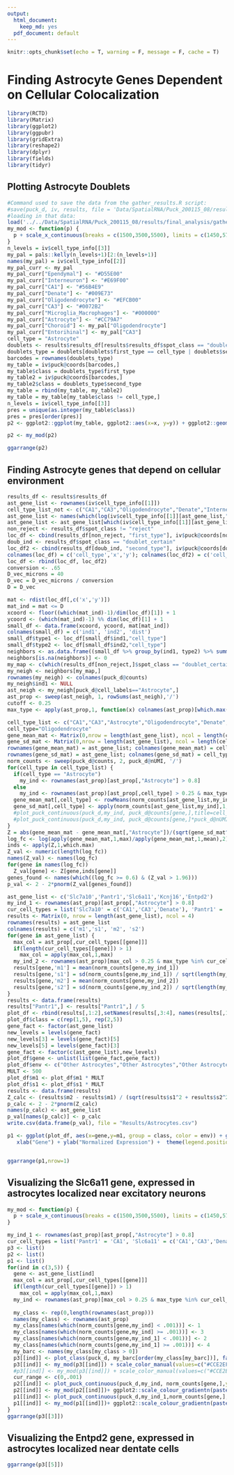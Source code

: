 ```yaml
---
output:  
  html_document:
    keep_md: yes
  pdf_document: default
---
```


```r
knitr::opts_chunk$set(echo = T, warning = F, message = F, cache = T)
```

# Finding Astrocyte Genes Dependent on Cellular Colocalization

```r
library(RCTD)
library(Matrix)
library(ggplot2)
library(ggpubr)
library(gridExtra)
library(reshape2)
library(dplyr)
library(fields)
library(tidyr)
```

## Plotting Astrocyte Doublets

```r
#Command used to save the data from the gather_results.R script:
#save(puck_d, iv, results, file = 'Data/SpatialRNA/Puck_200115_08/results/final_analysis/gathered_results.RData')
#loading in that data:
load('../../Data/SpatialRNA/Puck_200115_08/results/final_analysis/gathered_results.RData')
my_mod <- function(p) {
  p + scale_x_continuous(breaks = c(1500,3500,5500), limits = c(1450,5700)) + scale_y_continuous(breaks = c(2000,3250,4500), limits = c(1800,4700)) + geom_segment(aes(x = 1700, y = 2100, xend = 2084.6, yend = 2100), color = "black")+  theme(axis.title.x=element_blank(),axis.text.x=element_blank(),axis.ticks.x=element_blank(), axis.title.y=element_blank(),axis.text.y=element_blank(),axis.ticks.y=element_blank())+ theme(legend.position="top")
}
n_levels = iv$cell_type_info[[3]]
my_pal = pals::kelly(n_levels+1)[2:(n_levels+1)]
names(my_pal) = iv$cell_type_info[[2]]
my_pal_curr <- my_pal
my_pal_curr["Ependymal"] <- "#D55E00"
my_pal_curr["Interneuron"] <- "#E69F00"
my_pal_curr["CA1"] <- "#56B4E9"
my_pal_curr["Denate"] <- "#009E73"
my_pal_curr["Oligodendrocyte"] <- "#EFCB00"
my_pal_curr["CA3"] <- "#0072B2"
my_pal_curr["Microglia_Macrophages"] <- "#000000"
my_pal_curr["Astrocyte"] <- "#CC79A7"
my_pal_curr["Choroid"] <- my_pal["Oligodendrocyte"]
my_pal_curr["Entorihinal"] <- my_pal["CA3"]
cell_type = "Astrocyte"
doublets <- results$results_df[results$results_df$spot_class == "doublet_certain",]
doublets_type = doublets[doublets$first_type == cell_type | doublets$second_type == cell_type,]
barcodes = rownames(doublets_type)
my_table = iv$puck@coords[barcodes,]
my_table$class = doublets_type$first_type
my_table2 = iv$puck@coords[barcodes,]
my_table2$class = doublets_type$second_type
my_table = rbind(my_table, my_table2)
my_table = my_table[my_table$class != cell_type,]
n_levels = iv$cell_type_info[[3]]
pres = unique(as.integer(my_table$class))
pres = pres[order(pres)]
p2 <- ggplot2::ggplot(my_table, ggplot2::aes(x=x, y=y)) + ggplot2::geom_point(ggplot2::aes(size = .05, shape=19,color=class)) + ggplot2::scale_color_manual("",values = my_pal_curr[pres],breaks = c('Endothelial_Tip','Denate','Interneuron','Oligodendrocyte','Microglia_Macrophages','Endothelial_Stalk','CA1','CA3'), labels = c('Endo_Tip','Dentate','Interneuron','Oligo','Microglia','Endo_Stalk','CA1','CA3'))+ ggplot2::scale_shape_identity() + ggplot2::theme_classic() + ggplot2::scale_size_identity() + coord_fixed() + guides(colour = guide_legend(override.aes = list(size=2)))+  theme(legend.position="top") +theme(legend.text=element_text(size=8),legend.spacing.x = unit(0, 'cm'))

p2 <- my_mod(p2)

ggarrange(p2)
```

## Finding Astrocyte genes that depend on cellular environment

```r
results_df <- results$results_df
ast_gene_list <- rownames(iv$cell_type_info[[1]])
cell_type_list_not <- c("CA1","CA3","Oligodendrocyte","Denate","Interneuron")
ast_gene_list <- names(which(log(iv$cell_type_info[[1]][ast_gene_list,"Astrocyte"]/apply(iv$cell_type_info[[1]][ast_gene_list,cell_type_list_not],1,max)) >= 1.6))
ast_gene_list <- ast_gene_list[which(iv$cell_type_info[[1]][ast_gene_list,"Astrocyte"] > 2e-5)]
non_reject <- results_df$spot_class != "reject"
loc_df <- cbind(results_df[non_reject, "first_type"], iv$puck@coords[non_reject, c('x','y')])
doub_ind <- results_df$spot_class == "doublet_certain"
loc_df2 <- cbind(results_df[doub_ind, "second_type"], iv$puck@coords[doub_ind, c('x','y')])
colnames(loc_df) = c('cell_type','x','y'); colnames(loc_df2) = c('cell_type','x','y')
loc_df <- rbind(loc_df, loc_df2)
conversion <- .65
D_vec_microns = 40
D_vec = D_vec_microns / conversion
D = D_vec

mat <- rdist(loc_df[,c('x','y')])
mat_ind = mat <= D
xcoord <- floor((which(mat_ind)-1)/dim(loc_df)[1]) + 1
ycoord <- (which(mat_ind)-1) %% dim(loc_df)[1] + 1
small_df <- data.frame(xcoord, ycoord, mat[mat_ind])
colnames(small_df) = c('ind1', 'ind2', 'dist')
small_df$type1 <- loc_df[small_df$ind1,"cell_type"]
small_df$type2 <- loc_df[small_df$ind2,"cell_type"]
neighbors <- as.data.frame((small_df %>% group_by(ind1, type2) %>% summarise(count = n())) %>% pivot_wider(id_cols = ind1, names_from = type2, values_from=count))
neighbors[is.na(neighbors)] <- 0
my_map <- c(which(results_df[non_reject,]$spot_class == "doublet_certain"),tail((1:dim(loc_df)[1]),sum(results_df$spot_class == "doublet_certain")),which(results_df[non_reject,]$spot_class == "singlet"))
my_neigh <- neighbors[my_map,]
rownames(my_neigh) <- colnames(puck_d@counts)
my_neigh$ind1 <- NULL
ast_neigh <- my_neigh[puck_d@cell_labels=="Astrocyte",]
ast_prop <- sweep(ast_neigh, 1, rowSums(ast_neigh),'/')
cutoff <- 0.25
max_type <- apply(ast_prop,1, function(x) colnames(ast_prop)[which.max(x[2:17])+1])

cell_type_list <- c("CA1","CA3","Astrocyte","Oligodendrocyte","Denate","Interneuron")
cell_type="Oligodendrocyte"
gene_mean_mat <- Matrix(0,nrow = length(ast_gene_list), ncol = length(cell_type_list))
gene_sd_mat <- Matrix(0,nrow = length(ast_gene_list), ncol = length(cell_type_list))
rownames(gene_mean_mat) = ast_gene_list; colnames(gene_mean_mat) = cell_type_list
rownames(gene_sd_mat) = ast_gene_list; colnames(gene_sd_mat) = cell_type_list
norm_counts <- sweep(puck_d@counts, 2, puck_d@nUMI, '/')
for(cell_type in cell_type_list) {
  if(cell_type == "Astrocyte")
    my_ind <- rownames(ast_prop)[ast_prop[,"Astrocyte"] > 0.8]
  else
    my_ind <- rownames(ast_prop)[ast_prop[,cell_type] > 0.25 & max_type == cell_type]
  gene_mean_mat[,cell_type] <- rowMeans(norm_counts[ast_gene_list,my_ind])
  gene_sd_mat[,cell_type] <- apply(norm_counts[ast_gene_list,my_ind],1,sd)/sqrt(length(my_ind))
  #plot_puck_continuous(puck_d,my_ind, puck_d@counts[gene,],title=cell_type,ylimit = c(0,1e-2))
  #plot_puck_continuous(puck_d,my_ind, puck_d@counts[gene,]*puck_d@nUMI,title=cell_type,ylimit = c(0,1))
}
Z = abs(gene_mean_mat - gene_mean_mat[,"Astrocyte"])/(sqrt(gene_sd_mat^2 + gene_sd_mat[,"Astrocyte"]^2))
log_fc <- log(apply(gene_mean_mat,1,max)/apply(gene_mean_mat,1,mean),2)
inds <- apply(Z,1,which.max)
Z_val <- numeric(length(log_fc))
names(Z_val) <- names(log_fc)
for(gene in names(log_fc))
  Z_val[gene] <- Z[gene,inds[gene]]
genes_found <- names(which((log_fc >= 0.6) & (Z_val > 1.96)))
p_val <- 2 - 2*pnorm(Z_val[genes_found])

ast_gene_list <- c('Slc7a10','Pantr1','Slc6a11','Kcnj16','Entpd2') 
my_ind_1 <- rownames(ast_prop)[ast_prop[,"Astrocyte"] > 0.8]
cur_cell_types = list('Slc7a10' = c('CA1','CA3','Denate'), 'Pantr1' = 'CA1', 'Slc6a11' = c('CA1','CA3','Denate'), 'Kcnj16' = c('CA1','CA3','Denate'), 'Entpd2' = 'Denate')
results <- Matrix(0, nrow = length(ast_gene_list), ncol = 4)
rownames(results) = ast_gene_list
colnames(results) = c('m1','s1', 'm2', 's2')
for(gene in ast_gene_list) {
  max_col = ast_prop[,cur_cell_types[[gene]]]
  if(length(cur_cell_types[[gene]]) > 1)
    max_col = apply(max_col,1,max)
  my_ind_2 <- rownames(ast_prop)[max_col > 0.25 & max_type %in% cur_cell_types[[gene]]]
  results[gene,'m1'] = mean(norm_counts[gene,my_ind_1])
  results[gene,'s1'] = sd(norm_counts[gene,my_ind_1]) / sqrt(length(my_ind_1))
  results[gene,'m2'] = mean(norm_counts[gene,my_ind_2])
  results[gene,'s2'] = sd(norm_counts[gene,my_ind_2]) / sqrt(length(my_ind_2))
}
results <- data.frame(results)
results["Pantr1",] <- results["Pantr1",] / 5
plot_df <- rbind(results[,1:2],setNames(results[,3:4], names(results[,1:2])))
plot_df$class = c(rep(1,5), rep(2,5))
gene_fact <- factor(ast_gene_list)
new_levels = levels(gene_fact)
new_levels[3] = levels(gene_fact)[5]
new_levels[5] = levels(gene_fact)[3]
gene_fact <- factor(c(ast_gene_list),new_levels)
plot_df$gene <- unlist(list(gene_fact,gene_fact))
plot_df$env <- c("Other Astrocytes","Other Astrocytes","Other Astrocytes","Other Astrocytes","Other Astrocytes",'Excitatory Neurons',"CA1", 'Excitatory Neurons','Excitatory Neurons','Dentate')
MULT <- 500
plot_df$m1 <- plot_df$m1 * MULT
plot_df$s1 <- plot_df$s1 * MULT
results <- data.frame(results)
Z_calc <- (results$m2 - results$m1) / (sqrt(results$s1^2 + results$s2^2))
p_calc <- 2 - 2*pnorm(Z_calc)
names(p_calc) <- ast_gene_list
p_val[names(p_calc)] <- p_calc
write.csv(data.frame(p_val), file = "Results/Astrocytes.csv")

p1 <- ggplot(plot_df, aes(x=gene,y=m1, group = class, color = env)) + geom_point()+geom_errorbar(aes(ymin=m1-s1, ymax=m1 + s1), width=.02,position=position_dodge(.001))+scale_y_continuous("Normalized Expression",sec.axis = sec_axis(~.*5, name="Pantr1 Expression")) +theme_classic()+ scale_color_manual(values=c("#0072B2","#D55E00","#009E73",'#000000' ), name = "Cellular Environment") + 
   xlab("Gene") + ylab("Normalized Expression") +  theme(legend.position = "top") + geom_vline(xintercept=4.5, linetype="dashed", color = "black", size=0.5) + guides(color=guide_legend(nrow=2))


ggarrange(p1,nrow=1)
```

## Visualizing the Slc6a11 gene, expressed in astrocytes localized near excitatory neurons

```r
my_mod <- function(p) {
  p + scale_x_continuous(breaks = c(1500,3500,5500), limits = c(1450,5700)) + scale_y_continuous(breaks =c(2000,3250,4500), limits = c(1800,4700)) + geom_segment(aes(x = 1700, y = 2100, xend = 2084.6, yend = 2100), color = "black")+ theme(axis.title.x=element_blank(),axis.text.x=element_blank(),axis.ticks.x=element_blank(), axis.title.y=element_blank(),axis.text.y=element_blank(),axis.ticks.y=element_blank())+ theme(legend.position="top")
}

my_ind_1 <- rownames(ast_prop)[ast_prop[,"Astrocyte"] > 0.8]
cur_cell_types = list('Pantr1' = 'CA1', 'Slc6a11' = c('CA1','CA3','Denate'), 'Kcnj16' = c('CA1','CA3','Denate'), 'Entpd2' = 'Denate')
p3 <- list()
p2 <- list()
p1 <- list()
for(ind in c(3,5)) {
  gene <- ast_gene_list[ind]
  max_col = ast_prop[,cur_cell_types[[gene]]]
  if(length(cur_cell_types[[gene]]) > 1)
    max_col = apply(max_col,1,max)
  my_ind <- rownames(ast_prop)[max_col > 0.25 & max_type %in% cur_cell_types[[gene]]]
  
  my_class <- rep(0,length(rownames(ast_prop)))
  names(my_class) <- rownames(ast_prop)
  my_class[names(which(norm_counts[gene,my_ind] < .001))] <- 1
  my_class[names(which(norm_counts[gene,my_ind] >= .001))] <- 3
  my_class[names(which(norm_counts[gene,my_ind_1] < .001))] <- 2
  my_class[names(which(norm_counts[gene,my_ind_1] >= .001))] <- 4
  my_barc <- names(my_class[my_class > 0])
  p3[[ind]] <- plot_class(puck_d, my_barc[order(my_class[my_barc])], factor(my_class)) 
  p3[[ind]] <- my_mod(p3[[ind]]) + scale_color_manual(values=c("#CCE2EF","#F6DECC","#0072B2","#D55E00"))
  #p3[[ind]] <- my_mod(p3[[ind]]) + scale_color_manual(values=c("#CCE2EF","#F6DECC","#009E73","#009E73"))
  cur_range <- c(0,.001)
  p2[[ind]] <- plot_puck_continuous(puck_d,my_ind, norm_counts[gene,],ylimit = cur_range)
  p2[[ind]] <- my_mod(p2[[ind]])+ ggplot2::scale_colour_gradientn(paste(gene, "Expression"), colors = pals::kovesi.rainbow(20), limits = cur_range, breaks = cur_range)
  p1[[ind]] <- plot_puck_continuous(puck_d,my_ind_1,norm_counts[gene,],ylimit = cur_range)
  p1[[ind]] <- my_mod(p1[[ind]])+ ggplot2::scale_colour_gradientn(paste(gene, "Expression"), colors = pals::kovesi.rainbow(20), limits = cur_range, breaks = cur_range)
}
ggarrange(p3[[3]])
```

## Visualizing the Entpd2 gene, expressed in astrocytes localized near dentate cells

```r
ggarrange(p3[[5]])
```
